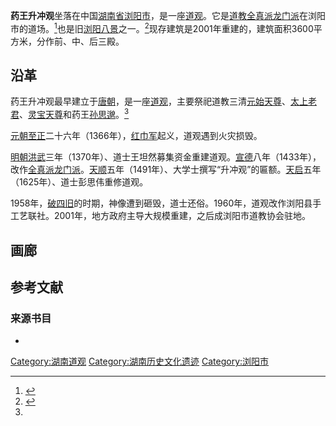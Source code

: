 {{Infobox religious building
| 名字          = 药王升冲观
| 图片          = Yaowang Shengchong Temple 07.jpg
| 图片说明      = 药王升冲观山门。
| 地图          = China Hunan
| 地图说明      = 白云寺在湖南省的位置。
| 坐标          = {{coord|28.151116|N|113.645284|E|format=dms|type:landmark_region:CN|display=it}}
| 宗教          = [[道教|道教]]
| 位置          = {{CHN}}[[湖南省|湖南省]][[长沙市|长沙市]][[浏阳市|浏阳市]] 
| 神            = [[元始天尊|元始天尊]]、[[太上老君|太上老君]]、[[灵宝天尊|灵宝天尊]]和药王[[孙思邈|孙思邈]]
| 派别          = [[龙门派|龙门派]]
| 节日          = 
| 开光年份      = 
| 状态          = 
| 领导          = 
| 官方网站      = 
| 建筑师        = 
| 建筑类型      = 
| 建筑风格      = [[中國建築|中国建筑]]
| 建筑材料      = 砖头和水泥
| 建立者        = 
| 资助者        = 
| 总承包商      = 
| 建立日期      = 
| 奠基          = 
| 竣工          = 
| 建设成本      = 
| 毁坏          = 
| 官方名称1     = 
| 类型1         = 
| 标准1         =
| 指定日期1     = 
| 父列表1       = 
| 参考编号1     = 
| 官方名称2     = 
| 类型2         = 
| 标准2         =
| 指定日期2     = 
| 父列表2       = 
| 参考编号2     = 
}}
'''药王升冲观'''坐落在中国[[湖南省|湖南省]][[浏阳市|浏阳市]]，是一座[[道观|道观]]。它是[[道教|道教]][[全真派|全真派]][[龙门派|龙门派]]在浏阳市的道场。<ref name="bee">{{cite news |author= |url=http://news.sina.com.cn/o/2003-10-27/0735999030s.shtml |title=药王街洗药井 |newspaper=新浪 |date=2003-10-27 |accessdate=2020-07-16 |archive-date=2020-07-16 |archive-url=https://web.archive.org/web/20200716133324/http://news.sina.com.cn/o/2003-10-27/0735999030s.shtml |dead-url=no }}</ref>也是旧[[浏阳八景|浏阳八景]]之一。<ref>{{Cite web|url=https://ctext.org/library.pl?if=en&file=107401&page=276#%E5%85%AB%E6%99%AF|title=浏阳县志卷1-卷5|accessdate=2016-10-28|author=|date=|publisher=中国哲学书电子化计划|archive-date=2021-07-09|archive-url=https://web.archive.org/web/20210709184558/https://ctext.org/library.pl?if=en&file=107401&page=276#%E5%85%AB%E6%99%AF|dead-url=no}}</ref>现存建筑是2001年重建的，建筑面积3600平方米，分作前、中、后三殿。

==沿革==
药王升冲观最早建立于[[唐朝|唐朝]]，是一座[[道观|道观]]，主要祭祀道教三清[[元始天尊|元始天尊]]、[[太上老君|太上老君]]、[[灵宝天尊|灵宝天尊]]和药王[[孙思邈|孙思邈]]。<ref name="bee"/>

[[元朝|元朝]][[至正|至正]]二十六年（1366年），[[红巾军|红巾军]]起义，道观遇到火灾损毁。

[[明朝|明朝]][[洪武|洪武]]三年（1370年）、道士王坦然募集资金重建道观。[[宣德|宣德]]八年（1433年），改作[[全真派|全真派]][[龙门派|龙门派]]。[[天顺_(明朝)|天顺]]五年（1491年）、大学士撰写“升冲观”的匾额。[[天启|天启]]五年（1625年）、道士彭思伟重修道观。

1958年，[[破四旧|破四旧]]的时期，神像遭到砸毁，道士还俗。1960年，道观改作浏阳县手工艺联社。2001年，地方政府主导大规模重建，之后成浏阳市道教协会驻地。

==画廊==
{{multiple image
| align     = center
| direction = horizontal 
| width     = 250
| header    = 
| image1    = Yaowang Shengchong Temple 06.jpg
| caption1  = [[山门|山门]]前的[[石狮子|石狮子]]。
| image2    = Yaowang Shengchong Temple 03.jpg
| caption2  = [[香炉|香炉]]。
| image3    = Yaowang Shengchong Temple 04.jpg
| caption3  = 香炉。
}}
{{multiple image
| align     = center
| direction = horizontal 
| width     = 250
| header    = 
| image1    = Yaowang Shengchong Temple 14.jpg
| caption1  = [[玉皇大帝|玉皇大帝]]（中）、真武大帝（左）、[[孙思邈|孙思邈]]（右）
| image2    = Yaowang Shengchong Temple 16.jpg
| caption2  = [[观音菩萨|慈航道人]]。
| image3    = Yaowang Shengchong Temple 18.jpg
| caption3  = 前殿。
}}

==参考文献==
{{reflist}}

===来源书目===
*{{cite book|language=|author= |title=《浏阳县志》 |year=1994 |publisher=中国城市出版社 |location=北京市 |pages= |isbn=7-5074-0588-5 }}

{{Commons category|Yaowang Shengchong Temple|药王升冲观}}


{{DEFAULTSORT:Yao药王升冲观}}
[[Category:湖南道观|Category:湖南道观]]
[[Category:湖南历史文化遗迹|Category:湖南历史文化遗迹]]
[[Category:浏阳市|Category:浏阳市]]
